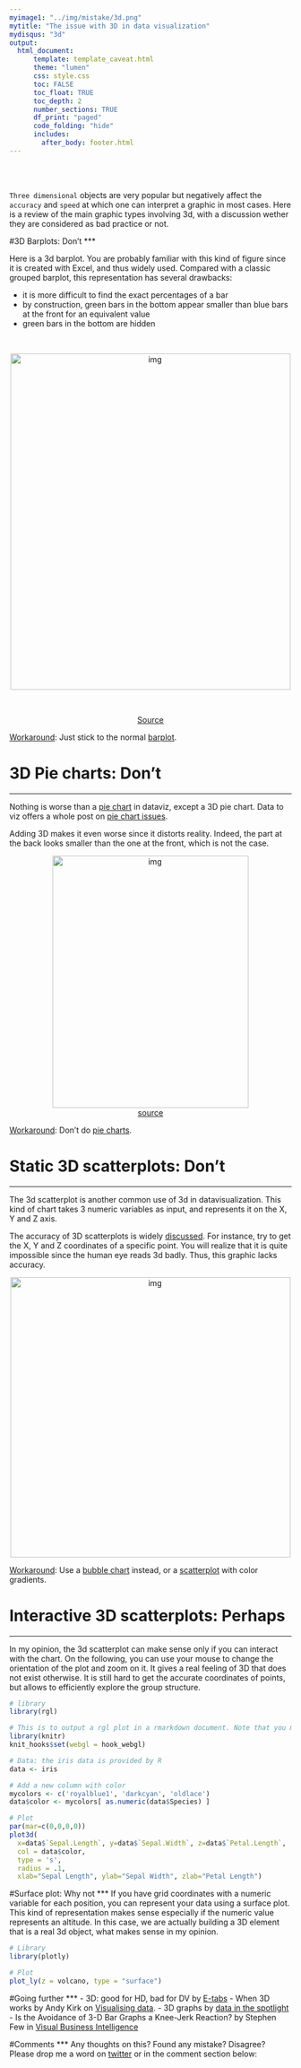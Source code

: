 ```yaml
---
myimage1: "../img/mistake/3d.png"
mytitle: "The issue with 3D in data visualization"
mydisqus: "3d"
output:
  html_document:
      template: template_caveat.html
      theme: "lumen"
      css: style.css
      toc: FALSE
      toc_float: TRUE
      toc_depth: 2
      number_sections: TRUE
      df_print: "paged"
      code_folding: "hide"
      includes: 
        after_body: footer.html
---
```


<br><br>
<div class="mycontent">

`Three dimensional` objects are very popular but negatively affect the `accuracy` and `speed` at which one can interpret a graphic in most cases. Here is a review of the main graphic types involving 3d, with a discussion wether they are considered as bad practice or not.


#3D Barplots: Don't
***

Here is a 3d barplot. You are probably familiar with this kind of figure since it is created with Excel, and thus widely used. Compared with a classic grouped barplot, this representation has several drawbacks:

- it is more difficult to find the exact percentages of a bar
- by construction, green bars in the bottom appear smaller than blue bars at the front for an equivalent value
- green bars in the bottom are hidden

<br>

<center>
<img src="IMG/ThreeDBarplot.png" alt="img" width="500" height="600">
</center>

<br>

<center>[Source](https://www.quora.com/How-is-a-3D-column-chart-made-in-Excel)</center>


<u>Workaround</u>: Just stick to the normal [barplot](https://www.data-to-viz.com/graph/barplot.html).





# 3D Pie charts: Don't
***
Nothing is worse than a [pie chart](https://www.data-to-viz.com/caveat/pie.html) in dataviz, except a 3D pie chart. Data to viz offers a whole post on [pie chart issues](https://www.data-to-viz.com/caveat/pie.html).  

Adding 3D makes it even worse since it distorts reality. Indeed, the part at the back looks smaller than the one at the front, which is not the case.

<center>
<img src="IMG/pie3d.png" alt="img" width="350" height="450">
</center>

<center>[source](http://www.e-tabs.com/data-viz-blog/3d-good-hd-bad-dv/)</center>

<u>Workaround</u>: Don't do [pie charts](https://www.data-to-viz.com/caveat/pie.html).





# Static 3D scatterplots: Don't
***
The 3d scatterplot is another common use of 3d in datavisualization. This kind of chart takes 3 numeric variables as input, and represents it on the X, Y and Z axis.

The accuracy of 3D scatterplots is widely [discussed](https://www.gabrielaplucinska.com/blog/2017/8/7/3d-graphs). For instance, try to get the X, Y and Z coordinates of a specific point. You will realize that it is quite impossible since the human eye reads 3d badly. Thus, this graphic lacks accuracy.

<center>
<img src="IMG/scatter3d.png" alt="img" width="500" height="500">
</center>

<u>Workaround</u>: Use a [bubble chart](https://www.data-to-viz.com/graph/bubble.html) instead, or a [scatterplot](https://www.data-to-viz.com/graph/scatter.html) with color gradients.




# Interactive 3D scatterplots: Perhaps
***

In my opinion, the 3d scatterplot can make sense only if you can interact with the chart. On the following, you can use your mouse to change the orientation of the plot and zoom on it. It gives a real feeling of 3D that does not exist otherwise. It is still hard to get the accurate coordinates of points, but allows to efficiently explore the group structure.

```r
# library
library(rgl)

# This is to output a rgl plot in a rmarkdown document. Note that you must add webgl=TRUE, results='hide' in the chunck header
library(knitr)
knit_hooks$set(webgl = hook_webgl)

# Data: the iris data is provided by R
data <- iris

# Add a new column with color
mycolors <- c('royalblue1', 'darkcyan', 'oldlace')
data$color <- mycolors[ as.numeric(data$Species) ]

# Plot
par(mar=c(0,0,0,0))
plot3d( 
  x=data$`Sepal.Length`, y=data$`Sepal.Width`, z=data$`Petal.Length`, 
  col = data$color, 
  type = 's', 
  radius = .1,
  xlab="Sepal Length", ylab="Sepal Width", zlab="Petal Length")
```


#Surface plot: Why not
***
If you have grid coordinates with a numeric variable for each position, you can represent your data using a surface plot. This kind of representation makes sense especially if the numeric value represents an altitude. In this case, we are actually building a 3D element that is a real 3d object, what makes sense in my opinion.

```r
# Library
library(plotly)

# Plot
plot_ly(z = volcano, type = "surface")
```




#Going further
***
- 3D: good for HD, bad for DV by [E-tabs](http://www.e-tabs.com/data-viz-blog/3d-good-hd-bad-dv/)
- When 3D works by Andy Kirk on [Visualising data](http://www.visualisingdata.com/2015/03/when-3d-works/).
- 3D graphs by [data in the spotlight](https://www.gabrielaplucinska.com/blog/2017/8/7/3d-graphs)
- Is the Avoidance of 3-D Bar Graphs a Knee-Jerk Reaction? by Stephen Few in [Visual Business Intelligence](https://www.perceptualedge.com/blog/?p=2362)

#Comments
***
Any thoughts on this? Found any mistake? Disagree? Please drop me a word on [twitter](https://twitter.com/R_Graph_Gallery) or in the comment section below:
<br>



</div>









